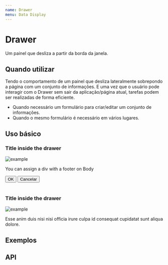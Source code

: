 ```yaml
---
name: Drawer
menu: Data Display
---
```




# Drawer

Um painel que desliza a partir da borda da janela.

## Quando utilizar

Tendo o comportamento de um painel que desliza lateralmente sobrepondo a página com um conjunto de informações. E uma vez que o usuário pode interagir com o Drawer sem sair da aplicação/página atual, tarefas podem ser realizadas de forma eficiente.

- Quando necessário um formulário para criar/editar um conjunto de informações.
- Quando o mesmo formulário é necessário em vários lugares.

## Uso básico

<Playground>
  <Drawer title={"Drawer Title"} placement={"right"}>
    <div>
      <h3>Title inside the drawer</h3>
      <img
        alt="example"
        style={{ width: "100%", borderRadius: "4px" }}
        src="https://images.unsplash.com/photo-1523597020744-b68b1edd3e1c"
      />
      <p>You can assign a div with a footer on Body</p>
    </div>
    <div
      style={{
        display: "inline-flex",
        position: "absolute",
        bottom: "8px",
        margin: "0 20px"
      }}
    >
      <Button type="primary">OK</Button>
      <button
        style={{
          cursor: "pointer",
          marginLeft: "1em",
          background: "none",
          border: "none"
        }}
      >
        <span>Cancelar</span>
      </button>
    </div>
  </Drawer>
  <br />
  <Drawer title={"Drawer Title"} placement={"bottom"}>
    <div>
      <h3>Title inside the drawer</h3>
      <img
        alt="example"
        style={{ width: "100%", borderRadius: "4px" }}
        src="https://images.unsplash.com/photo-1523597020744-b68b1edd3e1c"
      />
      <p>
        Esse anim duis nisi nisi officia irure culpa id consequat cupidatat sunt
        aliqua dolore.
      </p>
    </div>
  </Drawer>
</Playground>

## Exemplos

## API

<Props of={Drawer} />
